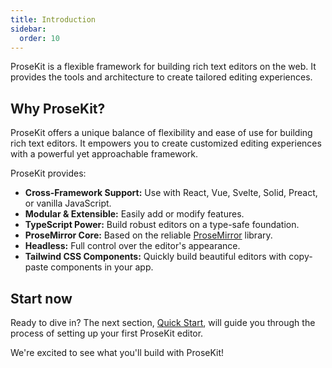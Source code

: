 ```yaml
---
title: Introduction
sidebar:
  order: 10
---
```


ProseKit is a flexible framework for building rich text editors on the web. It provides the tools and architecture to create tailored editing experiences.

## Why ProseKit?

ProseKit offers a unique balance of flexibility and ease of use for building rich text editors. It empowers you to create customized editing experiences with a powerful yet approachable framework.

ProseKit provides:

- **Cross-Framework Support:** Use with React, Vue, Svelte, Solid, Preact, or vanilla JavaScript.
- **Modular & Extensible:** Easily add or modify features.
- **TypeScript Power:** Build robust editors on a type-safe foundation.
- **ProseMirror Core:** Based on the reliable [ProseMirror](https://prosemirror.net/) library.
- **Headless:** Full control over the editor's appearance.
- **Tailwind CSS Components:** Quickly build beautiful editors with copy-paste components in your app.

## Start now

Ready to dive in? The next section, [Quick Start](/getting-started/quick-start), will guide you through the process of setting up your first ProseKit editor.

We're excited to see what you'll build with ProseKit!
